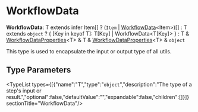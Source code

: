 
# WorkflowData

 **WorkflowData**: T extends infer Item[] ? (`Item` \| [WorkflowData](page.mdx)&#60;Item&#62;)[] : T extends `object` ? &#123; [Key in keyof T]: T[Key] \| WorkflowData&#60;T[Key]&#62; &#125; : T & [WorkflowDataProperties](../workflows.WorkflowDataProperties/page.mdx)&#60;T&#62; & T & [WorkflowDataProperties](../workflows.WorkflowDataProperties/page.mdx)&#60;T&#62; & `object`

This type is used to encapsulate the input or output type of all utils.

## Type Parameters

<TypeList types={[{"name":"T","type":"`object`","description":"The type of a step's input or result.","optional":false,"defaultValue":"","expandable":false,"children":[]}]}  sectionTitle="WorkflowData"/>
